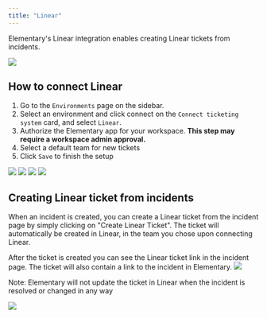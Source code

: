 ```yaml
---
title: "Linear"
---
```


Elementary's Linear integration enables creating Linear tickets from incidents.

<img src="https://res.cloudinary.com/dvmtceykh/image/upload/v1739794589/linear_create_ticket_sinqxy.png" />

## How to connect Linear
1. Go to the `Environments` page on the sidebar.
2. Select an environment and click connect on the `Connect ticketing system` card, and select `Linear`.
3. Authorize the Elementary app for your workspace. **This step may require a workspace admin approval.**
4. Select a default team for new tickets
5. Click `Save` to finish the setup

<img src="https://res.cloudinary.com/dvmtceykh/image/upload/v1739794590/connect_zqg0vr.png" />
<img src="https://res.cloudinary.com/do5hrgokq/image/upload/v1751788474/choose_ticketing_tool_dv73ab.png" />
<img src="https://res.cloudinary.com/dvmtceykh/image/upload/v1739794590/linear_oauth_kkylxo.png" />
<img src="https://res.cloudinary.com/dvmtceykh/image/upload/v1739794589/choose_linear_team_wcnmh4.png" />

## Creating Linear ticket from incidents
When an incident is created, you can create a Linear ticket from the incident page by simply clicking on "Create Linear Ticket".
The ticket will automatically be created in Linear, in the team you chose upon connecting Linear.

After the ticket is created you can see the Linear ticket link in the incident page.
The ticket will also contain a link to the incident in Elementary.
<img src="https://res.cloudinary.com/dvmtceykh/image/upload/v1739795737/7dc6cd9c-267b-4f9d-8f64-4739d05108bc.png" />

<Note>Note: Elementary will not update the ticket in Linear when the incident is resolved or changed in any way</Note>

<img src="https://res.cloudinary.com/dvmtceykh/image/upload/v1739795568/8974fb1c-8577-4456-820a-f67ae8183a69.png" />
